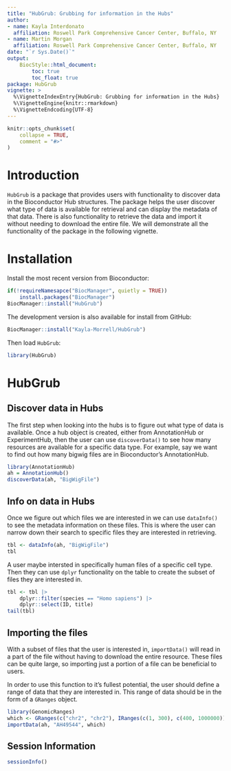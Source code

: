```yaml
---
title: "HubGrub: Grubbing for information in the Hubs"
author:
- name: Kayla Interdonato
  affiliation: Roswell Park Comprehensive Cancer Center, Buffalo, NY
- name: Martin Morgan
  affiliation: Roswell Park Comprehensive Cancer Center, Buffalo, NY
date: "`r Sys.Date()`"
output:
    BiocStyle::html_document:
        toc: true
        toc_float: true
package: HubGrub
vignette: >
  %\VignetteIndexEntry{HubGrub: Grubbing for information in the Hubs}
  %\VignetteEngine{knitr::rmarkdown}
  %\VignetteEndcoding{UTF-8}
---
```


```r
knitr::opts_chunk$set(
    collapse = TRUE,
    comment = "#>"
)
```

# Introduction

`HubGrub` is a package that provides users with functionality to discover data
in the Bioconductor Hub structures. The package helps the user discover what
type of data is available for retrieval and can display the metadata of that
data. There is also functionality to retrieve the data and import it without
needing to download the entire file. We will demonstrate all the functionality
of the package in the following vignette.

# Installation
Install the most recent version from Bioconductor:

```r
if(!requireNamesapce("BiocManager", quietly = TRUE))
    install.packages("BiocManager")
BiocManager::install("HubGrub")
``` 

The development version is also available for install from GitHub:

```r
BiocManager::install("Kayla-Morrell/HubGrub")
```

Then load `HubGrub`:

```r
library(HubGrub)
```

# HubGrub

## Discover data in Hubs

The first step when looking into the hubs is to figure out what type of data is
available. Once a hub object is created, either from AnnotationHub or
ExperimentHub, then the user can use `discoverData()` to see how many resources
are available for a specific data type. For example, say we want to find out how
many bigwig files are in Bioconductor's AnnotationHub.

```r
library(AnnotationHub)
ah = AnnotationHub()
discoverData(ah, "BigWigFile")
```

## Info on data in Hubs

Once we figure out which files we are interested in we can use `dataInfo()` to
see the metadata information on these files. This is where the user can narrow
down their search to specific files they are interested in retrieving.

```r
tbl <- dataInfo(ah, "BigWigFile")
tbl
```

A user maybe intersted in specifically human files of a specific cell type. Then
they can use `dplyr` functionality on the table to create the subset of files
they are interested in. 

```r
tbl <- tbl |> 
    dplyr::filter(species == "Homo sapiens") |> 
    dplyr::select(ID, title)
tail(tbl)
```

## Importing the files

With a subset of files that the user is interested in, `importData()` will read
in a part of the file without having to download the entire resource. These
files can be quite large, so importing just a portion of a file can be
beneficial to users.

In order to use this function to it's fullest potential, the user should define
a range of data that they are interested in. This range of data should be in the
form of a `GRanges` object.

```r
library(GenomicRanges)
which <- GRanges(c("chr2", "chr2"), IRanges(c(1, 300), c(400, 1000000)))
importData(ah, "AH49544", which)
```

## Session Information

```r
sessionInfo()
```
